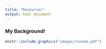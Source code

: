 ```yaml
---
title: "Resources"
output: html_document
---
```


### My Background!


```r
knitr::include_graphics("images/resume.pdf")
```